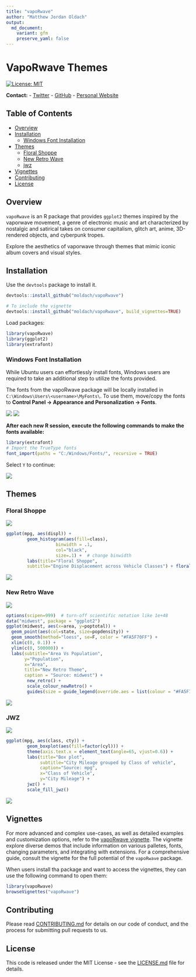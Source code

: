 ```yaml
---
title: "vapoRwave"
author: "Matthew Jordan Oldach"
output: 
  md_document:
    variant: gfm
    preserve_yaml: false 
---
```


# VapoRwave Themes

[![License:
MIT](https://img.shields.io/badge/License-MIT-yellow.svg)](https://github.com/moldach/vapoRwave/blob/master/LICENSE.md)

**Contact:**
- [Twitter](https://twitter.com/moldach)
- [GitHub](https://github.com/moldach)
- [Personal Website](https://moldach.github.io/)

## Table of Contents
- [Overview](#overview)
- [Installation](#installation)
  - [Windows Font Installation](#windows-font-installation)
- [Themes](#themes)
  - [Floral Shoppe](#floral-shoppe)
  - [New Retro Wave](#new-retro-wave)
  - [jwz](#jwz)
- [Vignettes](#vignettes)
- [Contributing](#contributing)
- [License](#license)

## Overview

`vapoRwave` is an R package that provides `ggplot2` themes inspired by the vaporwave movement, a genre of electronic music and art characterized by nostalgic and satirical takes on consumer capitalism, glitch art, anime, 3D-rendered objects, and cyberpunk tropes.

Explore the aesthetics of vaporwave through themes that mimic iconic album covers and visual styles.

## Installation

Use the `devtools` package to install it.

```r
devtools::install_github("moldach/vapoRwave")

# To include the vignette
devtools::install_github("moldach/vapoRwave", build_vignettes=TRUE)
```

Load packages:

```r
library(vapoRwave)
library(ggplot2)
library(extrafont)
```

### Windows Font Installation

While Ubuntu users can effortlessly install fonts, Windows users are required to take an additional step to utilize the fonts provided.

The fonts from the vapoRwave package will be locally installed in `C:\Windows\Users\<username>\MyFonts\`. To use them, move/copy the fonts to **Control Panel -> Appearance and Personalization -> Fonts**.

![](vignettes/figure-gfm/load-windows-fonts-00.png)
![](vignettes/figure-gfm/load-windows-fonts-01.png)

**After each new R session, execute the following commands to make the fonts available:**

```r
library(extrafont)
# Import the TrueType fonts
font_import(paths = "C:/Windows/Fonts/", recursive = TRUE)
```

Select `Y` to continue:

![](vignettes/figure-gfm/load-windows-fonts-02.png)

## Themes

### Floral Shoppe 

![](vignettes/figure-gfm/FloralShoppe.png)

```r
ggplot(mpg, aes(displ)) + 
        geom_histogram(aes(fill=class), 
                   binwidth = .1, 
                   col="black", 
                   size=.1) +  # change binwidth
        labs(title="Floral Shoppe", 
        subtitle="Engine Displacement across Vehicle Classes") + floral_shoppe() + scale_fill_floralShoppe()
```

![](vignettes/figure-gfm/floralShoppe_01-1.png)

### New Retro Wave 

![](vignettes/figure-gfm/new_retro.jpg)

```r
options(scipen=999)  # turn-off scientific notation like 1e+48
data("midwest", package = "ggplot2")
ggplot(midwest, aes(x=area, y=poptotal)) + 
  geom_point(aes(col=state, size=popdensity)) + 
  geom_smooth(method="loess", se=F, color = "#FA5F70FF") + 
  xlim(c(0, 0.1)) + 
  ylim(c(0, 500000)) + 
  labs(subtitle="Area Vs Population", 
       y="Population", 
       x="Area", 
       title="New Retro Theme", 
       caption = "Source: midwest") + 
        new_retro() + 
        scale_colour_newRetro() +
        guides(size = guide_legend(override.aes = list(colour = "#FA5F70FF")))
```

![](vignettes/figure-gfm/newRetro_01-1.png)

### JWZ

![](vignettes/figure-gfm/jwz.jpg)

```r
ggplot(mpg, aes(class, cty)) +
        geom_boxplot(aes(fill=factor(cyl))) + 
        theme(axis.text.x = element_text(angle=65, vjust=0.6)) + 
        labs(title="Box plot", 
             subtitle="City Mileage grouped by Class of vehicle",
             caption="Source: mpg",
             x="Class of Vehicle",
             y="City Mileage") + 
        jwz() +
        scale_fill_jwz()
```

![](vignettes/figure-gfm/jwz_01-1.png)

## Vignettes

For more advanced and complex use-cases, as well as detailed examples and customization options, refer to the [vapoRwave vignette](doc/vapoRwave.html). The vignette explore diverse demos that include information on various palletes, fonts, changing parameters, and integrating with extensions. For a comprehensive guide, consult the vignette for the full potential of the `vapoRwave` package.

When users install tha package and want to access the vignettes, they can use the following command to open them:


```r
library(vapoRwave)
browseVignettes("vapoRwave")
```

## Contributing

Please read [CONTRIBUTING.md](CONTRIBUTING.md) for details on our code
of conduct, and the process for submitting pull requests to us.

## License

This code is released under the MIT License - see the [LICENSE.md](LICENSE.md) file for details.
